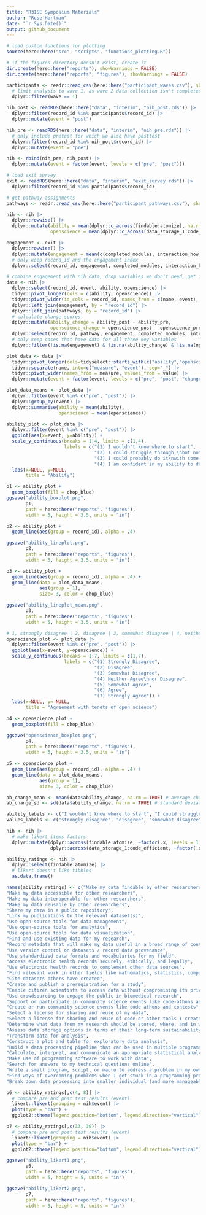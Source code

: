 ```yaml
---
title: "R3ISE Symposium Materials"
author: "Rose Hartman"
date: "`r Sys.Date()`"
output: github_document
---
```


```r
# load custom functions for plotting
source(here::here("src", "scripts", "functions_plotting.R"))

# if the figures directory doesn't exist, create it
dir.create(here::here("reports"), showWarnings = FALSE)
dir.create(here::here("reports", "figures"), showWarnings = FALSE)
```

```r
participants <- readr::read_csv(here::here("participant_waves.csv"), show_col_types = FALSE) |> 
  # limit analysis to wave 1, as wave 2 data collection isn't completed yet
  dplyr::filter(wave == 1)

nih_post <- readRDS(here::here("data", "interim", "nih_post.rds")) |> 
  dplyr::filter(record_id %in% participants$record_id) |> 
  dplyr::mutate(event = "post")

nih_pre <- readRDS(here::here("data", "interim", "nih_pre.rds")) |> 
  # only include pretest for which we also have posttest 
  dplyr::filter(record_id %in% nih_post$record_id) |> 
  dplyr::mutate(event = "pre")

nih <- rbind(nih_pre, nih_post) |> 
  dplyr::mutate(event = factor(event, levels = c("pre", "post")))

# load exit survey
exit <- readRDS(here::here("data", "interim", "exit_survey.rds")) |> 
  dplyr::filter(record_id %in% participants$record_id)

# get pathway assignments
pathways <- readr::read_csv(here::here("participant_pathways.csv"), show_col_types = FALSE)
```

```r
nih <- nih |> 
  dplyr::rowwise() |> 
  dplyr::mutate(ability = mean(dplyr::c_across(findable:atomize), na.rm = TRUE),
                openscience = mean(dplyr::c_across(data_storage_1:code_efficient), na.rm = TRUE))
```

```r
engagement <- exit |> 
  dplyr::rowwise() |> 
  dplyr::mutate(engagement = mean(c(completed_modules, interaction_how_often), na.rm = TRUE)) |> 
  # only keep record_id and the engagement index
  dplyr::select(record_id, engagement, completed_modules, interaction_how_often)
```

```r
# combine engagement with nih data, drop variables we don't need, get it in wide format for easier comparison
data <- nih |> 
  dplyr::select(record_id, event, ability, openscience) |> 
  tidyr::pivot_longer(cols = c(ability, openscience)) |> 
  tidyr::pivot_wider(id_cols = record_id, names_from = c(name, event), values_from = value) |> 
  dplyr::left_join(engagement, by = "record_id") |> 
  dplyr::left_join(pathways, by = "record_id") |> 
  # calculate change scores
  dplyr::mutate(ability_change = ability_post - ability_pre,
                openscience_change = openscience_post - openscience_pre) |> 
  dplyr::select(record_id, pathway, engagement, completed_modules, interaction_how_often, ends_with("change"), ends_with("pre"), ends_with("post")) |> 
  # only keep cases that have data for all three key variables
  dplyr::filter(!is.na(engagement) & !is.na(ability_change) & !is.na(openscience_change))
```

```r
plot_data <- data |> 
  tidyr::pivot_longer(cols=tidyselect::starts_with(c("ability","openscience"))) |> 
  tidyr::separate(name, into=c("measure", "event"), sep="_") |> 
  tidyr::pivot_wider(names_from = measure, values_from = value) |> 
  dplyr::mutate(event = factor(event, levels = c("pre", "post", "change")))

plot_data_means <- plot_data |> 
  dplyr::filter(event %in% c("pre", "post")) |> 
  dplyr::group_by(event) |> 
  dplyr::summarise(ability = mean(ability), 
                   openscience = mean(openscience))
```

```r
ability_plot <- plot_data |> 
  dplyr::filter(event %in% c("pre", "post")) |> 
  ggplot(aes(x=event, y=ability)) + 
  scale_y_continuous(breaks = 1:4, limits = c(1,4),
                     labels = c("(1) I wouldn't know where to start",
                                "(2) I could struggle through,\nbut not confident I could do it",
                                "(3) I could probably do it\nwith some trial and error",
                                "(4) I am confident in my ability to do it")) + 
  labs(x=NULL, y=NULL, 
       title = "Ability")

p1 <- ability_plot + 
  geom_boxplot(fill = chop_blue)
ggsave("ability_boxplot.png", 
       p1, 
       path = here::here("reports", "figures"),
       width = 5, height = 3.5, units = "in")

p2 <- ability_plot + 
  geom_line(aes(group = record_id), alpha = .4)

ggsave("ability_lineplot.png", 
       p2, 
       path = here::here("reports", "figures"),
       width = 5, height = 3.5, units = "in")  

p3 <- ability_plot + 
  geom_line(aes(group = record_id), alpha = .4) +
  geom_line(data = plot_data_means, 
            aes(group = 1),
            size= 3, color = chop_blue)

ggsave("ability_lineplot_mean.png", 
       p3, 
       path = here::here("reports", "figures"),
       width = 5, height = 3.5, units = "in")  
```

```r
# 1, strongly disagree | 2, disagree | 3, somewhat disagree | 4, neither agree nor disagree | 5, somewhat agree | 6, agree | 7, strongly agree
openscience_plot <- plot_data |> 
  dplyr::filter(event %in% c("pre", "post")) |> 
  ggplot(aes(x=event, y=openscience)) + 
  scale_y_continuous(breaks = 1:7, limits = c(1,7),
                     labels = c("(1) Strongly Disagree",
                                "(2) Disagree",
                                "(3) Somewhat Disagree",
                                "(4) Neither Agree\nnor Disagree",
                                "(5) Somewhat Agree",
                                "(6) Agree",
                                "(7) Strongly Agree")) + 
  labs(x=NULL, y= NULL,
       title = "Agreement with tenets of open science")

p4 <- openscience_plot + 
  geom_boxplot(fill = chop_blue)

ggsave("openscience_boxplot.png", 
       p4, 
       path = here::here("reports", "figures"),
       width = 5, height = 3.5, units = "in")

p5 <- openscience_plot +
  geom_line(aes(group = record_id), alpha = .4) +
  geom_line(data = plot_data_means, 
            aes(group = 1),
            size= 3, color = chop_blue)
```


```r
ab_change_mean <- mean(data$ability_change, na.rm = TRUE) # average change
ab_change_sd <- sd(data$ability_change, na.rm = TRUE) # standard deviation 
```


```r
ability_labels <- c("I wouldn't know where to start", "I could struggle through, but not confident I could do it", "I could probably do it with some trial and error", "I am confident in my ability to do it")
values_labels <- c("strongly disagree", "disagree", "somewhat disagree", "neither agree nor disagree", "somewhat agree", "agree", "strongly agree")

nih <- nih |> 
  # make likert items factors
  dplyr::mutate(dplyr::across(findable:atomize, ~factor(.x, levels = 1:4, labels = ability_labels)),
                dplyr::across(data_storage_1:code_efficient, ~factor(.x, levels = 1:7, labels = values_labels)))
```

```r
ability_ratings <- nih |> 
  dplyr::select(findable:atomize) |> 
  # likert doesn't like tibbles
  as.data.frame()

names(ability_ratings) <- c("Make my data findable by other researchers",
"Make my data accessible for other researchers",
"Make my data interoperable for other researchers",
"Make my data reusable by other researchers",
"Share my data in a public repository",
"Link my publications to the relevant dataset(s)",
"Use open-source tools for data management",
"Use open-source tools for analytics",
"Use open-source tools for data visualization",
"Find and use existing data for my research",
"Record metadata that will make my data useful in a broad range of contexts",
"Use version control on datasets / record data provenance",
"Use standardized data formats and vocabularies for my field",
"Access electronic health records securely, ethically, and legally",
"Use electronic health records to complement other data sources",
"Find relevant work in other fields like mathematics, statistics, computer science, engineering, and physics",
"Cite datasets others have created",
"Create and publish a preregistration for a study",
"Enable citizen scientists to access data without compromising its privacy or security",
"Use crowdsourcing to engage the public in biomedical research",
"Support or participate in community science events like code-athons and contests",
"Create or run community science events like code-athons and contests",
"Select a license for sharing and reuse of my data",
"Select a license for sharing and reuse of code or other tools I create in my research",
"Determine what data from my research should be stored, where, and in what form",
"Assess data storage options in terms of their long-term sustainability",
"Transform data for analysis",
"Construct a plot and table for exploratory data analysis",
"Build a data processing pipeline that can be used in multiple programs",
"Calculate, interpret, and communicate an appropriate statistical analysis of the data",
"Make use of programming software to work with data",
"Search for answers to my technical questions online",
"Write a small program, script, or macro to address a problem in my own work",
"Find ways of overcoming problems when I get stuck in a programming project",
"Break down data processing into smaller individual (and more manageable) steps")
```

```r
p6 <- ability_ratings[,c(4, 8)] |> 
  # compare pre and post test results (event)
  likert::likert(grouping = nih$event) |> 
  plot(type = "bar") + 
  ggplot2::theme(legend.position="bottom", legend.direction="vertical")

p7 <- ability_ratings[,c(33, 30)] |> 
  # compare pre and post test results (event)
  likert::likert(grouping = nih$event) |> 
  plot(type = "bar") + 
  ggplot2::theme(legend.position="bottom", legend.direction="vertical")

ggsave("ability_likert1.png", 
       p6, 
       path = here::here("reports", "figures"),
       width = 5, height = 5, units = "in")  

ggsave("ability_likert2.png", 
       p7, 
       path = here::here("reports", "figures"),
       width = 5, height = 5, units = "in")  
```
